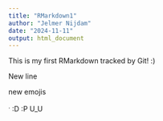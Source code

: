 ```yaml
---
title: "RMarkdown1"
author: "Jelmer Nijdam"
date: "2024-11-11"
output: html_document
---
```


This is my first RMarkdown tracked by Git! :)

New line

new emojis 

^.^
:D
:P
U_U